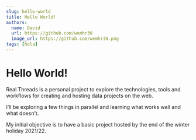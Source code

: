 ```yaml
---
slug: hello-world
title: Hello World!
authors:
  name: David
  url: https://github.com/wemhr30
  image_url: https://github.com/wemhr30.png
tags: [hola]
---
```


# Hello World!
Real Threads is a personal project to explore the technologies, tools and workflows for creating and hosting data projects on the web.

<!--truncate-->

I’ll be exploring a few things in parallel and learning what works well and what doesn’t.

My initial objective is to have a basic project hosted by the end of the winter holiday 2021/22.